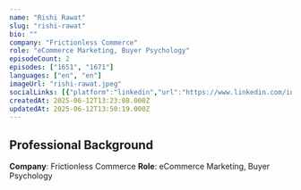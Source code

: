 ```yaml
---
name: "Rishi Rawat"
slug: "rishi-rawat"
bio: ""
company: "Frictionless Commerce"
role: "eCommerce Marketing, Buyer Psychology"
episodeCount: 2
episodes: ["1651", "1671"]
languages: ["en", "en"]
imageUrl: "rishi-rawat.jpeg"
socialLinks: [{"platform":"linkedin","url":"https://www.linkedin.com/in/rawatrishi/"}]
createdAt: 2025-06-12T13:23:08.000Z
updatedAt: 2025-06-12T13:50:19.000Z
---
```


## Professional Background

**Company**: Frictionless Commerce
**Role**: eCommerce Marketing, Buyer Psychology
